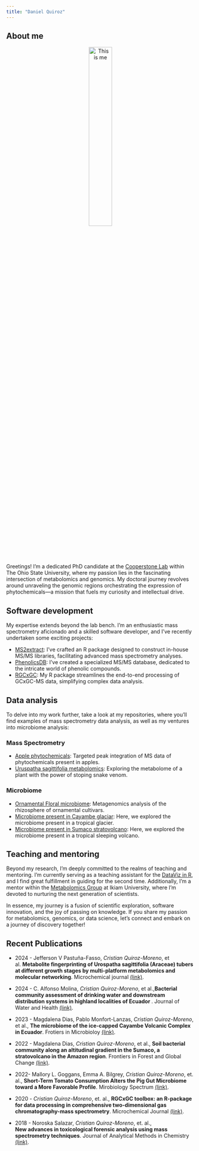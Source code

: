 ```yaml
---
title: "Daniel Quiroz"
---
```


## About me

<p align="center">
<img src="/img/daniel_lab.jpg" alt="This is me" width="35%"/>
</p>

Greetings! I'm a dedicated PhD candidate at the
[Cooperstone Lab](https://www.cooperstonelab.com)
within The Ohio State University, where my passion lies in the fascinating 
intersection of metabolomics and genomics. My doctoral journey revolves around
unraveling the genomic regions orchestrating the expression of phytochemicals—a
mission that fuels my curiosity and intellectual drive.

## Software development

My expertise extends beyond the lab bench. I'm an enthusiastic mass spectrometry
aficionado and a skilled software developer, and I've recently undertaken 
some exciting projects:

-   [MS2extract](https://cooperstonelab.github.io/MS2extract/): I've crafted
    an R package designed to construct in-house MS/MS libraries, 
    facilitating advanced mass spectrometry analyses.
-   [PhenolicsDB](https://cooperstonelab.github.io/PhenolicsDB/):
    I've created a specialized MS/MS database, dedicated to the
    intricate world of phenolic compounds.
-   [RGCxGC](https://danielquiroz97.github.io/RGCxGC/): My R package streamlines
    the end-to-end processing of GCxGC-MS data, simplifying complex data analysis.


## Data analysis

To delve into my work further, take a look at my repositories, where you'll
find examples of mass spectrometry data analysis, as well as my ventures into
microbiome analysis:

### Mass Spectrometry

-   [Apple phytochemicals](https://github.com/CooperstoneLab/apple_phytochemicals):
    Targeted peak integration of MS data of phytochemicals present in
    apples.
-   [Uruspatha sagittifolia metabolomics](https://github.com/IKIAM-NPL/U_sagittifolia_tubers): 
    Exploring the metabolome of a plant with the power of stoping snake venom.

    
### Microbiome

-   [Ornamental Floral microbiome](https://github.com/DanielQuiroz97/Floral_Microbiome):
    Metagenomics analysis of the rhizosphere of ornamental cultivars.
-   [Microbiome present in Cayambe glaciar](https://gitlab.com/ec.microbiome.proj/cayambe-microbiome-year-1):
    Here, we explored the microbiome present in a tropical glacier.
-   [Microbiome present in Sumaco stratovolcano](https://gitlab.com/ec.microbiome.proj/sumaco-microbiome-year-1):
    Here, we explored the microbiome present in a tropical sleeping volcano.


## Teaching and mentoring

Beyond my research, I'm deeply committed to the realms of teaching and
mentoring. I'm currently serving as a teaching assistant for the 
[DataViz in R](http://datavisualizing.netlify.app/), and I find great
fulfillment in guiding for the second time. Additionally,
I'm a mentor within the [Metabolomics Group](https://github.com/IKIAM-NPL) 
at Ikiam University, where I'm devoted to nurturing the next generation of
scientists.

In essence, my journey is a fusion of scientific exploration, software 
innovation, and the joy of passing on knowledge. If you share my passion 
for metabolomics, genomics, or data science, let's connect and embark on a 
journey of discovery together!


## Recent Publications

-  2024 - Jefferson V Pastuña-Fasso, *Cristian Quiroz-Moreno*, et al. **Metabolite fingerprinting of Urospatha sagittifolia (Araceae) tubers at different growth stages by multi-platform metabolomics and molecular networking**. Microchemical journal [(link)](https://www.sciencedirect.com/science/article/pii/S0026265X2400170X).

- 2024 - C. Alfonso Molina,  *Cristian Quiroz-Moreno*, et al.,**Bacterial community assessment of drinking water and downstream distribution systems in highland localities of Ecuador **. Journal of Water and Health [(link)](https://iwaponline.com/jwh/article/doi/10.2166/wh.2024.290/100361/Bacterial-community-assessment-of-drinking-water).

-   2023 - Magdalena Dias, Pablo Monfort-Lanzas, *Cristian
    Quiroz-Moreno*, et al., **The microbiome of the ice-capped Cayambe
    Volcanic Complex in Ecuador**. Frotiers in Microbioloy
    [(link)](https://www.frontiersin.org/articles/10.3389/fmicb.2023.1154815/full?s=09).

-   2022 - Magdalena Dias, *Cristian Quiroz-Moreno*, et al., **Soil
    bacterial community along an altitudinal gradient in the Sumaco, a
    stratovolcano in the Amazon region**. Frontiers in Forest and Global
    Change
    [(link)](https://www.frontiersin.org/articles/10.3389/ffgc.2022.738568/full).

-   2022- Mallory L. Goggans, Emma A. Bilgrey, *Cristian Quiroz-Moreno*,
    et. al., **Short-Term Tomato Consumption Alters the Pig Gut
    Microbiome toward a More Favorable Profile**. Mirobiology Spectrum
    [(link)](https://journals.asm.org/doi/abs/10.1128/spectrum.02506-22).

-   2020 - *Cristian Quiroz-Moreno*, et. al., **RGCxGC toolbox: an
    R-package for data processing in comprehensive two-dimensional gas
    chromatography-mass spectrometry**. Microchemical Journal
    [(link)](https://www.sciencedirect.com/science/article/pii/S0026265X20304914).

-   2018 - Noroska Salazar, *Cristian Quiroz-Moreno*, et. al.,\
    **New advances in toxicological forensic analysis using mass
    spectrometry techniques**. Journal of Analytical Methods in
    Chemistry
    [(link)](https://www.hindawi.com/journals/jamc/2018/4142527/abs/).
